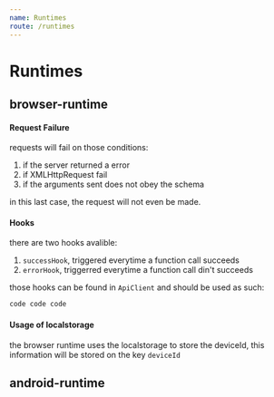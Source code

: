```yaml
---
name: Runtimes
route: /runtimes
---
```


# Runtimes

## browser-runtime 

#### Request Failure

requests will fail on those conditions:

1. if the server returned a error
1. if XMLHttpRequest fail
1. if the arguments sent does not obey the schema

in this last case, the request will not even be made.
 
#### Hooks

there are two hooks avalible:

1. `successHook`, triggered everytime a function call succeeds 
1. `errorHook`, triggerred everytime a function call din't succeeds

those hooks can be found in `ApiClient` and should be used as such:
```typescript
code code code
```

#### Usage of localstorage

the browser runtime uses the localstorage to store the deviceId, this information will be stored on the key `deviceId`


## android-runtime